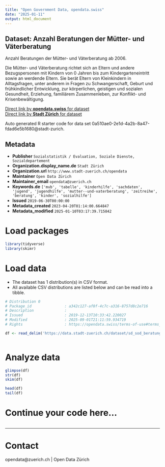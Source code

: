 ```yaml
---
title: "Open Government Data, opendata.swiss"
date: "2025-01-11"
output: html_document
---
```


## Dataset: Anzahl Beratungen der Mütter- und Väterberatung

Anzahl Beratungen der Mütter- und Väterberatung ab 2006.

Die Mütter- und Väterberatung richtet sich an Eltern und andere Bezugspersonen mit Kindern von 0 Jahren bis zum Kindergarteneintritt sowie an werdende Eltern. Sie berät Eltern von Kleinkindern in Alltagsfragen, unter anderem in Fragen zu Schwangerschaft, Geburt und frühkindlicher Entwicklung, zur körperlichen, geistigen und sozialen Gesundheit, Erziehung, familiärem Zusammenleben, zur Konflikt- und Krisenbewältigung.


[Direct link by **opendata.swiss** for dataset](https://opendata.swiss/de/dataset/anzahl-beratungen-der-mutter-und-vaterberatung1)<br>
[Direct link by **Stadt Zürich** for dataset](https://data.stadt-zuerich.ch/dataset/sd_sod_beratungen_muetter_vaeterberatung)

Auto generated R starter code for data set 0a510ae0-2e1d-4a2b-8a47-fdad6e5b1680@stadt-zurich.

## Metadata

- **Publisher** `Sozialstatistik / Evaluation, Soziale Dienste, Sozialdepartement`
- **Organization.display_name.de** `Stadt Zürich`
- **Organization.url** `http://www.stadt-zuerich.ch/opendata`
- **Maintainer** `Open Data Zürich`
- **Maintainer_email** `opendata@zuerich.ch`
- **Keywords.de** `['mvb', 'tabelle', 'kinderhilfe', 'sachdaten', 'jugend', 'jugendhilfe', 'mutter--und-vaterberatung', 'zeitreihe', 'beratung', 'kinder', 'sozialhilfe']`
- **Issued** `2019-06-30T00:00:00`
- **Metadata_created** `2023-04-20T01:14:00.664847`
- **Metadata_modified** `2025-01-10T03:17:39.715842`


# Load packages

```r

library(tidyverse)
library(skimr)

```

# Load data

-   The dataset has 1 distribution(s) in CSV format.
-   All available CSV distributions are listed below and can be read into a tibble.

```r

# Distribution 0
# Package_id               : a342c127-af0f-4c7c-a316-8757d8c2e716
# Description              : 
# Issued                   : 2019-12-13T10:33:42.220027
# Modified                 : 2025-09-01T21:11:59.934719
# Rights                   : https://opendata.swiss/terms-of-use#terms_open

df <- read_delim('https://data.stadt-zuerich.ch/dataset/sd_sod_beratungen_muetter_vaeterberatung/download/sd_sod_beratungen_muetter_vaeterberatung.csv')



```

# Analyze data

```r

glimpse(df)
str(df)
skim(df)

head(df)
tail(df)

```

# Continue your code here...

```r

```

------------------------------------------------------------------------

# Contact

opendata@zuerich.ch | Open Data Zürich
